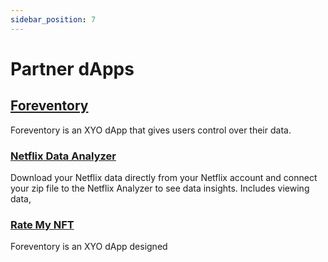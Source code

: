 ```yaml
---
sidebar_position: 7
---
```


# Partner dApps

## [Foreventory](https://foreventory.com/)

Foreventory is an XYO dApp that gives users control over their data.

### [Netflix Data Analyzer](https://foreventory.com/netflix)

Download your Netflix data directly from your Netflix account and connect your zip file to the Netflix Analyzer to see data insights. Includes viewing data,

### [Rate My NFT](https://foreventory.com/web3)

Foreventory is an XYO dApp designed
